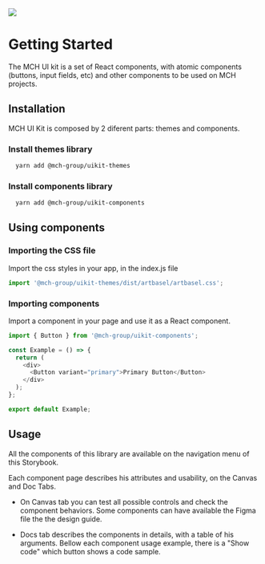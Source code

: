 <!--- GettingStarted.stories.mdx --->


<Meta title="Introduction/Getting Started" />

<img src="/artbasel_design.png" />

# Getting Started

The MCH UI kit is a set of React components, with atomic components (buttons, input fields, etc) and other components to be used on MCH projects.

## Installation

MCH UI Kit is composed by 2 diferent parts: themes and components.

### Install themes library

```bash
  yarn add @mch-group/uikit-themes
```

### Install components library

```bash
  yarn add @mch-group/uikit-components
```

## Using components

### Importing the CSS file

Import the css styles in your app, in the index.js file

```javascript
import '@mch-group/uikit-themes/dist/artbasel/artbasel.css';
```

### Importing components

Import a component in your page and use it as a React component.

```javascript
import { Button } from '@mch-group/uikit-components';

const Example = () => {
  return (
    <div>
      <Button variant="primary">Primary Button</Button>
    </div>
  );
};

export default Example;
```

## Usage

All the components of this library are available on the navigation menu of this Storybook.

Each component page describes his attributes and usability, on the Canvas and Doc Tabs.

- On Canvas tab you can test all possible controls and check the component behaviors. Some components can have available the Figma file the the design guide.

- Docs tab describes the components in details, with a table of his arguments. Bellow each component usage example, there is a "Show code" which button shows a code sample.

<BuildDate />
